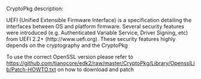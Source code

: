 <!-- [[Category:EDKII Packages]] -->

CryptoPkg description:

UEFI (Unified Extensible Firmware Interface) is a specification detailing the 
interfaces between OS and platform firmware. Several security features were 
introduced (e.g. Authenticated Variable Service, Driver Signing, etc) from UEFI 
2.2+ (http://www.uefi.org). These security features highly depends on the 
cryptography and the CryptoPkg

To use the correct OpenSSL version please refer to https://github.com/tianocore/edk2/raw/master/CryptoPkg/Library/OpensslLib/Patch-HOWTO.txt on how to download and patch
